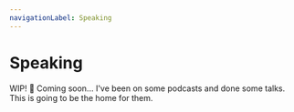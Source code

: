 ```yaml
---
navigationLabel: Speaking
---
```


# Speaking

<Message variant='primary' mb={2}>
  WIP! 🚧 Coming soon...
</Message>

<Divider/>
I've been on some podcasts and done some talks. This is going to be the home for them.


<!-- You can use the `<SourceList filter="posts" />` component from any `.mdx`. 

Here we use it to return all the `posts` by using the filter prop -->